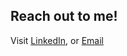 ## Reach out to me!

Visit [LinkedIn](https://www.linkedin.com/in/charles-mitchell-854aa5204/), or [Email](cr.mitchell@tufts.edu)

